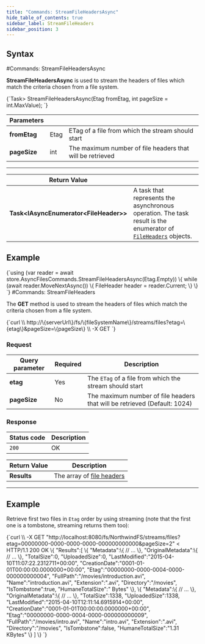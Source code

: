```yaml
---
title: "Commands: StreamFileHeadersAsync"
hide_table_of_contents: true
sidebar_label: StreamFileHeaders
sidebar_position: 3
---
```





## Syntax
<LanguageSwitcher supportedLanguages={supportedLanguages} />
<LanguageContent language="csharp">
#Commands: StreamFileHeadersAsync

**StreamFileHeadersAsync** is used to stream the headers of files which match the criteria chosen from a file system.



<TabItem value="stream_file_headers_1" label="stream_file_headers_1">
<CodeBlock language="csharp">
{`Task<IAsyncEnumerator<FileHeader>> StreamFileHeadersAsync(Etag fromEtag, int pageSize = int.MaxValue);
`}
</CodeBlock>
</TabItem>

| Parameters | | |
| ------------- | ------------- | ----- |
| **fromEtag** | Etag | ETag of a file from which the stream should start |
| **pageSize** | int | The maximum number of file headers that will be retrieved |

---

| Return Value | |
| ------------- | ------------- |
| **Task&lt;IAsyncEnumerator&lt;FileHeader&gt;&gt;** | A task that represents the asynchronous operation. The task result is the enumerator of [`FileHeaders`](../../../../../glossary/file-header.mdx) objects. |


## Example

<TabItem value="stream_file_headers_2" label="stream_file_headers_2">
<CodeBlock language="csharp">
{`using (var reader = await store.AsyncFilesCommands.StreamFileHeadersAsync(Etag.Empty))
\{
	while (await reader.MoveNextAsync())
	\{
		FileHeader header = reader.Current;
	\}
\}
`}
</CodeBlock>
</TabItem>

</LanguageContent>
<LanguageContent language="http">
#Commands: StreamFileHeaders

The **GET** method is used to stream the headers of files which match the criteria chosen from a file system.




<TabItem value="json" label="json">
<CodeBlock language="json">
{`curl \\
	http://\{serverUrl\}/fs/\{fileSystemName\}/streams/files?etag=\{etag\}&pageSize=\{pageSize\}  \\
	-X GET
`}
</CodeBlock>
</TabItem>

### Request

| Query parameter | Required | Description |
| ------------- | -- | ---- |
| **etag** | Yes | The `ETag` of a file from which the stream should start |
| **pageSize** | No | The maximum number of file headers that will be retrieved (Default: 1024)|

### Response

| Status code | Description |
| ----------- | - |
| `200` | OK |

| Return Value | Description |
| ------------- | ------------- |
| **Results** | The array of [file headers](../../../../../glossary/file-header.mdx) |

---

## Example

Retrieve first two files in `Etag` order by using streaming (note that the first one is a tombstone, streaming returns them too):

<TabItem value="json" label="json">
<CodeBlock language="json">
{`curl \\
	-X GET "http://localhost:8080/fs/NorthwindFS/streams/files?etag=00000000-0000-0000-0000-000000000000&pageSize=2"
< HTTP/1.1 200 OK
\{
    "Results":[
        \{
            "Metadata":\{
                // ...
            \},
            "OriginalMetadata":\{
               // ...
            \},
            "TotalSize":0,
            "UploadedSize":0,
            "LastModified":"2015-04-10T11:07:22.2312711+00:00",
            "CreationDate":"0001-01-01T00:00:00.0000000+00:00",
            "Etag":"00000000-0000-0004-0000-000000000004",
            "FullPath":"/movies/introduction.avi",
            "Name":"introduction.avi",
            "Extension":".avi",
            "Directory":"/movies",
            "IsTombstone":true,
            "HumaneTotalSize":" Bytes"
        \},
        \{
            "Metadata":\{
                // ...
            \},
            "OriginalMetadata":\{
               // ...
            \},
            "TotalSize":1338,
            "UploadedSize":1338,
            "LastModified":"2015-04-10T12:11:14.6915914+00:00",
            "CreationDate":"0001-01-01T00:00:00.0000000+00:00",
            "Etag":"00000000-0000-0004-0000-000000000009",
            "FullPath":"/movies/intro.avi",
            "Name":"intro.avi",
            "Extension":".avi",
            "Directory":"/movies",
            "IsTombstone":false,
            "HumaneTotalSize":"1.31 KBytes"
        \}
    ]
\}
`}
</CodeBlock>
</TabItem>

</LanguageContent>

<!---

-->